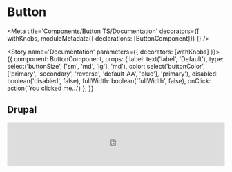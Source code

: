 
# Button

<Meta
  title='Components/Button TS/Documentation'
  decorators={[
    withKnobs,
    moduleMetadata({ declarations: [ButtonComponent]})
  ]}
/>

<Story name='Documentation' parameters={{ decorators: [withKnobs] }}>
  {{
    component: ButtonComponent,
    props: {
      label: text('label', 'Default'),
      type: select('buttonSize', ['sm', 'md', 'lg'], 'md'),
      color: select('buttonColor', ['primary', 'secondary', 'reverse', 'default-AA', 'blue'], 'primary'),
      disabled: boolean('disabled', false),
      fullWidth: boolean('fullWidth', false),
      onClick: action('You clicked me...')
    },
  }}
</Story>


## Drupal

<iframe src='http://localhost:3001/button?buttonLabel=Default&buttonColor=primary&buttonSize=sm' height='100px' width='100%' frameBorder='0' />


## Type variant
The type is changed by adding `type="Small/Large/Icon"`.<br/>
Use `icon="NameOfIcon"` to add icon to the button.
**It won't appear with small type.**<br/>
The default type is `small`

<Preview withSource='close'>
  <Story name='Sizes' parameters={{ docs: { iframeHeight: 400 } }}>
    {{
      template: `
        <div style='display: flex; align-items: center; flex-wrap: wrap;'>
        <div style="padding:20px;width:100%;">
            <lib-button label='Small' size='sm'></lib-button>
            <lib-button label='Medium'></lib-button>
            <lib-button label='Large' size='lg'></lib-button>
          </div>
        </div>
      `
    }}
  </Story>
</Preview>

## Color
<Preview withSource='close'>
  <Story name='Colors'>
    {{
      template: `
        <div style='display: flex; align-items: center; flex-wrap: wrap;'>
        <div style="padding:20px;width:100%;">
            <lib-button label='Primary'></lib-button>
            <lib-button label='Secondary' color='secondary'></lib-button>
            <div style="background-color:#1A2C47;padding:5px;margin:5px;">
              <lib-button label='Reverse' color='reverse'></lib-button>
            </div>
        </div>
        </div>
      `
    }}
  </Story>
</Preview>

## FullWidth
The fullWidth style is automatic on mobile devices but can be used anytime by adding `fullWidth="true"`
<Preview withSource='close'>
  <Story name='Fallback' parameters={{ docs: { iframeHeight: 200 } }}>
    {{
      template: `
        <div style='display: flex; align-items: center; flex-wrap: wrap;'>
          <div style="padding:40px;width:100%;">
            <lib-button label='Mobile small' fullWidth='true'></lib-button>
            <lib-button label='Mobile large' fullWidth='true' type="large" color="secondary"></lib-button>
            <lib-button label='Mobile disabled' fullWidth='true' disabled="true" color="secondary"></lib-button>
          </div>
        </div>
      `
    }}
  </Story>
</Preview>

## Props

<Props of={ButtonComponent} />
